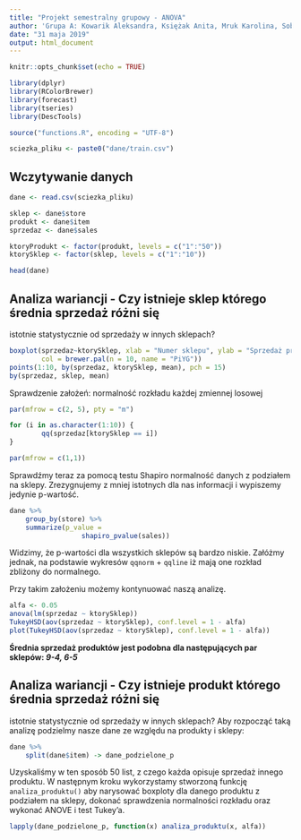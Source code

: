 ```yaml
---
title: "Projekt semestralny grupowy - ANOVA"
author: 'Grupa A: Kowarik Aleksandra, Księżak Anita, Mruk Karolina, Sobór Sandra, Stobiecka Izabela, Szymańska Joanna'
date: "31 maja 2019"
output: html_document
---
```


```r
knitr::opts_chunk$set(echo = TRUE)
```

```r
library(dplyr)
library(RColorBrewer)
library(forecast)
library(tseries)
library(DescTools)

source("functions.R", encoding = "UTF-8")

sciezka_pliku <- paste0("dane/train.csv")
```

## Wczytywanie danych

```r
dane <- read.csv(sciezka_pliku)

sklep <- dane$store
produkt <- dane$item
sprzedaz <- dane$sales

ktoryProdukt <- factor(produkt, levels = c("1":"50"))
ktorySklep <- factor(sklep, levels = c("1":"10"))

head(dane)
```

## Analiza wariancji - Czy istnieje sklep którego średnia sprzedaż różni się 
istotnie statystycznie od sprzedaży w innych sklepach?

```r
boxplot(sprzedaz~ktorySklep, xlab = "Numer sklepu", ylab = "Sprzedaż produktów",
        col = brewer.pal(n = 10, name = "PiYG"))
points(1:10, by(sprzedaz, ktorySklep, mean), pch = 15)
by(sprzedaz, sklep, mean)

```

Sprawdzenie założeń: normalność rozkładu każdej zmiennej losowej

```r
par(mfrow = c(2, 5), pty = "m")

for (i in as.character(1:10)) {
        qq(sprzedaz[ktorySklep == i])
}

par(mfrow = c(1,1))
```

Sprawdźmy teraz za pomocą testu Shapiro normalność danych z podziałem na sklepy. 
Zrezygnujemy z mniej istotnych dla nas informacji i wypiszemy jedynie p-wartość.

```r
dane %>% 
    group_by(store) %>%
    summarize(p_value = 
                  shapiro_pvalue(sales))
```

Widzimy, że p-wartości dla wszystkich sklepów są bardzo niskie. Załóżmy jednak,
na podstawie wykresów `qqnorm` + `qqline` iż mają one rozkład zbliżony do 
normalnego. 

Przy takim założeniu możemy kontynuować naszą analizę.

```r
alfa <- 0.05
anova(lm(sprzedaz ~ ktorySklep))
TukeyHSD(aov(sprzedaz ~ ktorySklep), conf.level = 1 - alfa)
plot(TukeyHSD(aov(sprzedaz ~ ktorySklep), conf.level = 1 - alfa))
```


**Średnia sprzedaż produktów jest podobna dla następujących par sklepów: _9-4, 6-5_ **


## Analiza wariancji - Czy istnieje produkt którego średnia sprzedaż różni się 
istotnie statystycznie od sprzedaży w innych sklepach? Aby rozpocząć taką 
analizę podzielmy nasze dane ze względu na produkty i sklepy:

```r
dane %>%
    split(dane$item) -> dane_podzielone_p
```

Uzyskaliśmy w ten sposób 50 list, z czego każda opisuje sprzedaż innego produktu.
W następnym kroku wykorzystamy stworzoną funkcję `analiza_produktu()` aby narysować 
boxploty dla danego produktu z podziałem na sklepy, dokonać sprawdzenia 
normalności rozkładu oraz wykonać ANOVE i test Tukey'a.

```r
lapply(dane_podzielone_p, function(x) analiza_produktu(x, alfa))
```
